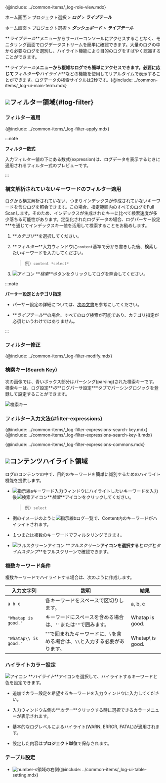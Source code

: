 {@include: ../common-items/_log-role-view.mdx}

<Xclude product='aws-log'>

ホーム画面 > プロジェクト選択 > **_ログ_** > **_ライブテール_**

</Xclude>

<InDoc product='aws-log'>

ホーム画面 > プロジェクト選択 > **_ダッシュボード_** > **_ライブテール_**

</InDoc>

**_ライブテール_**メニューからサーバーコンソールにアクセスすることなく、モニタリング画面でログデータストリームを簡単に確認できます。大量のログの中から必要なログを選別し、ハイライト機能により目的のログをすばやく認識することができます。 

<ImgLang img='log-live-tail.png' desc='ライブテール'/>

**_ライブテール_**メニューから複雑なログでも簡単にアクセスできます。必要に応じて**_フィルター_**や**_ハイライト_**などの機能を使用してリアルタイムで表示することができます。ログデータの検索サイクルは2秒です。{@include: ../common-items/_log-ui-main-term.mdx}

## ![](/img/number-01.png)フィルター領域{#log-filter}

### フィルター適用

{@include: ../common-items/_log-filter-apply.mdx}

:::note

**フィルター数式**

入力フィルター値の下にある数式(expression)は、ログデータを表示するときに適用されるフィルター式のプレビューです。 

:::

### 構文解析されていないキーワードのフィルター適用

ログから構文解析されていない、つまりインデックスが作成されていないキーワードを含むログを照会できます。この場合、指定範囲内のすべてのログをFull Scanします。そのため、インデックスが生成されたキーに比べて検索速度が多少落ちる可能性があります。定型化されたログデータの場合、ログパーサー設定\*\*\*を通じてインデックスキー値を活用して検索することをお勧めします。

<ImgLang img='log-content-search.png' desc='미파싱 키워드 필터 적용'/>

1.  **_カテゴリ_**を選択してください。 

2.  **_フィルター_**入力ウィンドウに`content`基準で分かち書きした後、検索したいキーワードを入力してください。 

    > 例）`content *select*`

3.  ![アイコン](/img/ic-search.svg) **_検索_**ボタンをクリックしてログを照会してください。

:::note 

**パーサー設定とカテゴリ指定**

-   パーサー設定の詳細については、[次の文書](log-parser.mdx)を参考にしてください。 

-   **_ライブテール_**の場合、すべてのログ検索が可能であり、カテゴリ指定が必須というわけではありません。

:::

### フィルター修正

{@include: ../common-items/_log-filter-modify.mdx}

### 検索キー(Search Key)

次の画像では、青いボックス部分はパーシング(parsing)された検索キーです。検索キーは、ログ設定**_の_**ログパーサ設定\*\*\*タブでパーシングロジックを登録して設定することができます。

![検索キー](https://img.whatap.io/media/images/livetail_007_parsed_key.png)

### フィルター入力文法{#filter-expressions}

{@include: ../common-items/_log-filter-expressions-search-key.mdx}
{@include: ../common-items/_log-filter-expressions-search-key-lt.mdx}

{@include: ../common-items/_log-filter-expressions-commons.mdx}

## ![](/img/number-02.png)コンテンツハイライト領域

ログのコンテンツの中で、目的のキーワードを簡単に識別するためのハイライト機能を提供します。

<ImgLang img='log-content-search-highlight.png' desc='콘텐츠 하이라이트'/>

-   ![指示線a](/img/char-a.svg)キーワード入力ウィンドウにハイライトしたいキーワードを入力後![検索アイコン](/img/ic-search.svg)**_検索_**アイコンをクリックしてください。

    > 例）`select`

-   例のイメージのように![指示線b](/img/char-b.svg)ログ一覧で、Content内のキーワードがハイライトされます。

-   １つまたは複数のキーワードでフィルタリングできます。

-   ![フルスクリーンアイコン](/img/ic-fullscreen.svg) **_フルスクリーン_**アイコンを選択すると**_ログ_**と**_タイムスタンプ_**をフルスクリーンで確認できます。

### 複数キーワード条件

複数キーワードでハイライトする場合は、次のように作成します。

| 入力文字列                 | 説明                                         | 結果                |
| --------------------- | ------------------------------------------ | ----------------- |
| `a b c`               | 各キーワードをスペースで区切りします。                        | a, b, c           |
| `"Whatap is good."`   | キーワードにスペースを含める場合は、`''`または`""`で囲みます。        | Whatap is good.   |
| `"Whatap\\ is good."` | ""で囲まれたキーワードに、`\`を含める場合は、`\\`と入力する必要があります。 | Whatap\\ is good. |

### ハイライトカラー設定

![アイコン](/img/ic-highlight.svg) **_ハイライト_**アイコンを選択して、ハイライトするキーワードと色を設定できます。 

<ImgLang img='log-lt-highlight.png' desc='ライブテールハイライト'/>

-   追加でカラー設定を希望するキーワードを入力ウィンドウに入力してください。 

-   入力ウィンドウ左側の**_カラー_**クリックする時に選択できるカラーメニューが表示されます。 

-   基本的なログレベルによるハイライト(<span class='logwr'>WARN</span>, <span class='loger'>ERROR</span>, <span class='logft'>FATAL</span>)が適用されます。 

-   設定した内容は**プロジェクト単位**で保存されます。  

### テーブル設定

-   ![number-s](/img/number-02.png)領域の右側{@include: ../common-items/_log-ui-table-setting.mdx}

<!-- whatap is good~whatap is the best -->
